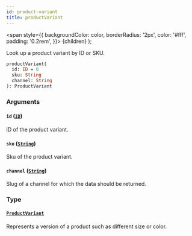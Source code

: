 ```yaml
---
id: product-variant
title: productVariant
---
```


<span
style={{
      backgroundColor: color,
      borderRadius: '2px',
      color: '#fff',
      padding: '0.2rem',
    }}>
{children}
</span>
);

Look up a product variant by ID or SKU.

```graphql
productVariant(
  id: ID = 0
  sku: String
  channel: String
): ProductVariant

```

### Arguments

#### `id` ([`ID`](/api-reference/scalars/id.mdx))

ID of the product variant.

#### `sku` ([`String`](/api-reference/scalars/string.mdx))

Sku of the product variant.

#### `channel` ([`String`](/api-reference/scalars/string.mdx))

Slug of a channel for which the data should be returned.

### Type

#### [`ProductVariant`](/api-reference/objects/product-variant.mdx)

Represents a version of a product such as different size or color.
